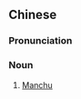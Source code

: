 {{also|满人}}
==Chinese==
{{zh-forms|s=满人}}

===Pronunciation===
{{zh-pron
|m=mǎnrén
|c=mun5 jan4-2
|cat=n
}}

===Noun===
{{zh-noun}}

# [[Manchu]] {{gloss|person of Manchuria}}